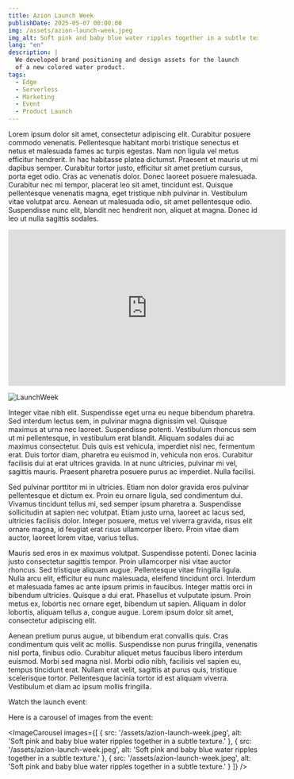 ```yaml
---
title: Azion Launch Week
publishDate: 2025-05-07 00:00:00
img: /assets/azion-launch-week.jpeg
img_alt: Soft pink and baby blue water ripples together in a subtle texture.
lang: "en"
description: |
  We developed brand positioning and design assets for the launch
  of a new colored water product.
tags:
  - Edge
  - Serverless
  - Marketing
  - Event
  - Product Launch 
---
```



Lorem ipsum dolor sit amet, consectetur adipiscing elit. Curabitur posuere commodo venenatis. Pellentesque habitant morbi tristique senectus et netus et malesuada fames ac turpis egestas. Nam non ligula vel metus efficitur hendrerit. In hac habitasse platea dictumst. Praesent et mauris ut mi dapibus semper. Curabitur tortor justo, efficitur sit amet pretium cursus, porta eget odio. Cras ac venenatis dolor. Donec laoreet posuere malesuada. Curabitur nec mi tempor, placerat leo sit amet, tincidunt est. Quisque pellentesque venenatis magna, eget tristique nibh pulvinar in. Vestibulum vitae volutpat arcu. Aenean ut malesuada odio, sit amet pellentesque odio. Suspendisse nunc elit, blandit nec hendrerit non, aliquet at magna. Donec id leo ut nulla sagittis sodales.

<iframe width="560" height="315" src="https://www.youtube.com/embed/KKiYb3Ui3lM" 
title="YouTube video player" frameborder="0" allowfullscreen></iframe>


![LaunchWeek](https://media.licdn.com/dms/image/v2/D4D22AQHsPLZMvuvWUA/feedshare-shrink_2048_1536/B4DZa1PPvdHQAo-/0/1746797395786?e=1751500800&v=beta&t=azJQuaoms_zpKxUk2X370vZ7dXa4dXr5LcJ9ripD_IA)

Integer vitae nibh elit. Suspendisse eget urna eu neque bibendum pharetra. Sed interdum lectus sem, in pulvinar magna dignissim vel. Quisque maximus at urna nec laoreet. Suspendisse potenti. Vestibulum rhoncus sem ut mi pellentesque, in vestibulum erat blandit. Aliquam sodales dui ac maximus consectetur. Duis quis est vehicula, imperdiet nisl nec, fermentum erat. Duis tortor diam, pharetra eu euismod in, vehicula non eros. Curabitur facilisis dui at erat ultrices gravida. In at nunc ultricies, pulvinar mi vel, sagittis mauris. Praesent pharetra posuere purus ac imperdiet. Nulla facilisi.

Sed pulvinar porttitor mi in ultricies. Etiam non dolor gravida eros pulvinar pellentesque et dictum ex. Proin eu ornare ligula, sed condimentum dui. Vivamus tincidunt tellus mi, sed semper ipsum pharetra a. Suspendisse sollicitudin at sapien nec volutpat. Etiam justo urna, laoreet ac lacus sed, ultricies facilisis dolor. Integer posuere, metus vel viverra gravida, risus elit ornare magna, id feugiat erat risus ullamcorper libero. Proin vitae diam auctor, laoreet lorem vitae, varius tellus.

Mauris sed eros in ex maximus volutpat. Suspendisse potenti. Donec lacinia justo consectetur sagittis tempor. Proin ullamcorper nisi vitae auctor rhoncus. Sed tristique aliquam augue. Pellentesque vitae fringilla ligula. Nulla arcu elit, efficitur eu nunc malesuada, eleifend tincidunt orci. Interdum et malesuada fames ac ante ipsum primis in faucibus. Integer mattis orci in bibendum ultricies. Quisque a dui erat. Phasellus et vulputate ipsum. Proin metus ex, lobortis nec ornare eget, bibendum ut sapien. Aliquam in dolor lobortis, aliquam tellus a, congue augue. Lorem ipsum dolor sit amet, consectetur adipiscing elit.

Aenean pretium purus augue, ut bibendum erat convallis quis. Cras condimentum quis velit ac mollis. Suspendisse non purus fringilla, venenatis nisl porta, finibus odio. Curabitur aliquet metus faucibus libero interdum euismod. Morbi sed magna nisl. Morbi odio nibh, facilisis vel sapien eu, tempus tincidunt erat. Nullam erat velit, sagittis at purus quis, tristique scelerisque tortor. Pellentesque lacinia tortor id est aliquam viverra. Vestibulum et diam ac ipsum mollis fringilla.

Watch the launch event:

Here is a carousel of images from the event:

<ImageCarousel 
  images={[
    { src: '/assets/azion-launch-week.jpeg', alt: 'Soft pink and baby blue water ripples together in a subtle texture.' },
    { src: '/assets/azion-launch-week.jpeg', alt: 'Soft pink and baby blue water ripples together in a subtle texture.' },
    { src: '/assets/azion-launch-week.jpeg', alt: 'Soft pink and baby blue water ripples together in a subtle texture.' }
  ]}
/>


